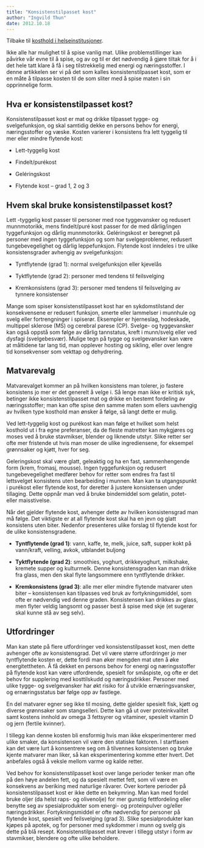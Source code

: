 ```yaml
---
title: "Konsistenstilpasset kost"
author: "Ingvild Thun"
date: 2012.10.18
---
```


Tilbake til [kosthold i helseinstitusjoner](../../kosthold-institusjoner.qmd "Kosthold i helseinstitusjoner").

Ikke alle har mulighet til å spise vanlig mat. Ulike problemstillinger kan påvirke vår evne til å spise, og av og til er det nødvendig å gjøre tiltak for å i det hele tatt klare å få i seg tilstrekkelig med energi og næringsstoffer. I denne artikkelen ser vi på det som kalles konsistenstilpasset kost, som er en måte å tilpasse kosten til de som sliter med å spise maten i sin opprinnelige form.

## Hva er konsistenstilpasset kost?

Konsistenstilpasset kost er mat og drikke tilpasset tygge- og svelgefunksjon, og skal samtidig dekke en persons behov for energi, næringsstoffer og væske. Kosten varierer i konsistens fra lett tyggelig til mer eller mindre flytende kost:

-   Lett-tyggelig kost

-   Findelt/purékost

-   Geléringskost

-   Flytende kost – grad 1, 2 og 3

## Hvem skal bruke konsistenstilpasset kost?

Lett -tyggelig kost passer til personer med noe tyggevansker og redusert munnmotorikk, mens findelt/puré kost passer for de med dårlig/ingen tyggefunksjon og dårlig munnmotorikk. Geléringskost er beregnet på personer med ingen tyggefunksjon og som har svelgeproblemer, redusert tungebevegelighet og dårlig leppefunksjon. Flytende kost inndeles i tre ulike konsistensgrader avhengig av svelgefunksjon:

-   Tyntflytende (grad 1): normal svelgefunksjon eller kjevelås

-   Tyktflytende (grad 2): personer med tendens til feilsvelging

-   Kremkonsistens (grad 3): personer med tendens til feilsvelging av tynnere konsistenser

Mange som spiser konsistenstilpasset kost har en sykdomstilstand der konsekvensene er redusert funksjon, smerte eller lammelser i munnhule og svelg eller fortrengninger i spiserør. Eksempler er hjerneslag, hodeskade, multippel sklerose (MS) og cerebral parese (CP). Svelge- og tyggevansker kan også oppstå som følge av dårlig tannstatus, kreft i munn/svelg eller ved dysfagi (svelgebesvær). Mulige tegn på tygge­ og svelgevansker kan være at måltidene tar lang tid, man opplever hosting og sikling, eller over lengre tid konsekvenser som vekttap og dehydrering.

## Matvarevalg

Matvarevalget kommer an på hvilken konsistens man tolerer, jo fastere konsistens jo mer er det generelt å velge i. Så lenge man ikke er kritisk syk, betinger ikke konsistenstilpasset mat og drikke en bestemt fordeling av næringsstoffer; man kan ofte spise den samme maten som ellers uavhengig av hvilken type kosthold man ønsker å følge, så langt dette er mulig.

Ved lett-tyggelig kost og purékost kan man følge et hvilket som helst kosthold ut i fra egne preferanser, da de fleste matretter kan mykgjøres og moses ved å bruke stavmikser, blender og liknende utstyr. Slike retter ser ofte mer fristende ut hvis man moser de ulike ingrediensene, for eksempel grønnsaker og kjøtt, hver for seg.

Geleringskost skal være glatt, geleaktig og ha en fast, sammenhengende form (krem, fromasj, mousse). Ingen tyggefunksjon og redusert tungebevegelighet medfører behov for retter som endres fra fast til lettsvelget konsistens uten bearbeiding i munnen. Man kan ta utgangspunkt i purékost eller flytende kost, for deretter å justere konsistensen under tillaging. Dette oppnår man ved å bruke bindemiddel som gelatin, potet- eller maisstivelse.

Når det gjelder flytende kost, avhenger dette av hvilken konsistensgrad man må følge. Det viktigste er at all flytende kost skal ha en jevn og glatt konsistens uten biter. Nedenfor presenteres ulike forslag til flytende kost for de ulike konsistensgradene.

-   **Tyntflytende (grad 1)**: vann, kaffe, te, melk, juice, saft, supper kokt på vann/kraft, velling, avkok, utblandet buljong

-   **Tyktflytende (grad 2)**: smoothies, yoghurt, drikkeyoghurt, milkshake, kremete supper og kulturmelk. Denne konsistensgraden kan man drikke fra glass, men den skal flyte langsommere enn tyntflytende drikker.

-   **Kremkonsistens (grad 3)**: alle mer eller mindre flytende matvarer uten biter – konsistensen kan tilpasses ved bruk av fortykningsmiddel, som ofte er nødvendig ved denne graden. Konsistensen kan drikkes av glass, men flyter veldig langsomt og passer best å spise med skje (et sugerør skal kunne stå av seg selv).

## Utfordringer

Man kan støte på flere utfordringer ved konsistenstilpasset kost, men dette avhenger ofte av konsistensgrad. Det vil være større utfordringer jo mer tyntflytende kosten er, dette fordi man øker mengden mat uten å øke energitettheten. Å få dekket en persons behov for energi og næringsstoffer på flytende kost kan være utfordrende, spesielt for småspiste, og ofte er det behov for supplering med kosttilskudd og næringsdrikker. Personer med ulike tygge- og svelgevansker har økt risiko for å utvikle ernæringsvansker, og ernæringsstatus bør følge opp av fastlege.

En del matvarer egner seg ikke til mosing, dette gjelder spesielt fisk, kjøtt og diverse grønnsaker som stangselleri. Dette kan gå ut over proteinkvalitet samt kostens innhold av omega 3 fettsyrer og vitaminer, spesielt vitamin D og jern (fertile kvinner).

I tillegg kan denne kosten bli ensformig hvis man ikke eksperimenterer med ulike smaker, da konsistensen vil være den statiske faktoren. I startfasen kan det være lurt å konsentrere seg om å tilvennes konsistensen og bruke kjente matvarer man liker, så kan eksperimentering komme etter hvert. Det anbefales også å veksle mellom varme og kalde retter.

Ved behov for konsistenstilpasset kost over lange perioder tenker man ofte på den høye andelen fett, og da spesielt mettet fett, som vil være en konsekvens av beriking med naturlige råvarer. Over kortere perioder på konsistenstilpasset kost er ikke dette en bekymring. Man kan med fordel bruke oljer (da helst raps- og olivenolje) for mer gunstig fettfordeling eller benytte seg av spesialprodukter som energi- og proteinpulver og/eller næringsdrikker. Fortykningsmiddel er ofte nødvendig for personer på flytende kost, spesielt ved feilsvelging (grad 3). Slike spesialprodukter kan kjøpes på apotek, og for personer med sykdommer i munn og svelg gis dette på blå resept. Konsistenstilpasset mat krever i tillegg utstyr i form av stavmikser, blendere og ofte ulike beholdere.

